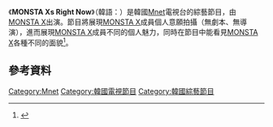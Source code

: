 {{expand|time=2017-04-12T20:12:40+00:00}}
{{Notability Unreferenced |time=2017-02-09T23:42:57+00:00}}
{{電視節目信息框
|名稱       = MONSTA Xs Right Now
|原名       = {{lang|kor| }} 
|圖片       = [[File:MONSTA_Xs_Right_Now_Logo.jpg|280px]]
|圖說       = 
|類型       = [[綜藝節目|綜藝節目]]、[[真人秀|真人秀]]
|主持       = [[MONSTA_X|MONSTA X]]
|地區       = {{KOR}}
|語言       = [[韓語|韓語]]
|製片人     = 
|developer  =
|每集長     = 約分鐘
|電視臺     = [[Mnet|Mnet]]
|視頻制式   = [[1080i|1080i]] ([[HDTV|HDTV]])
|音頻制式   = [[立體聲|立體聲]]
|首播國家   = {{KOR}}
|集數       = 6集
|開始       = {{start date|2016|1|5}}
|結束       =  {{end date|2016|2|9}}
|官方網站   = 
|tv_com_id  = 
|related    = [[MONSTA_X-RAY|MONSTA X-RAY]]
|}}

《'''MONSTA Xs Right Now'''》（韓語：）是韓國[[Mnet|Mnet]]電視台的綜藝節目，由[[MONSTA_X|MONSTA X]]出演。節目將展現[[MONSTA_X|MONSTA X]]成員個人意願拍攝（無劇本、無導演），進而展現[[MONSTA_X|MONSTA X]]成員不同的個人魅力，同時在節目中能看見[[MONSTA_X|MONSTA X]]各種不同的面貌<ref>{{cite web|url=http://www.allkpop.com/article/2015/12/teaser-for-monsta-xs-first-reality-show-right-now-revealed|title=Teaser for MONSTA X's first reality show 'Right Now' revealed - allkpop.com|publisher=|accessdate=2017-02-09|archive-date=2018-01-07|archive-url=https://web.archive.org/web/20180107114809/https://www.allkpop.com/article/2015/12/teaser-for-monsta-xs-first-reality-show-right-now-revealed|dead-url=no}}</ref>。

==參考資料==
{{Reflist}}


[[Category:Mnet|Category:Mnet]]
[[Category:韓國電視節目|Category:韓國電視節目]]
[[Category:韓國綜藝節目|Category:韓國綜藝節目]]